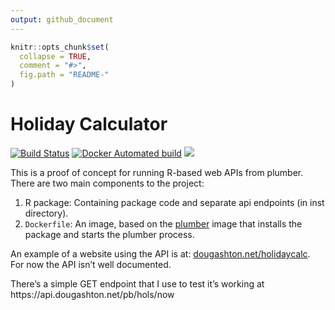 ```yaml
---
output: github_document
---
```


<!-- README.md is generated from README.Rmd. Please edit that file -->

```r
knitr::opts_chunk$set(
  collapse = TRUE,
  comment = "#>",
  fig.path = "README-"
)
```

# Holiday Calculator

[![Build Status](https://travis-ci.org/dougmet/holidaycalc.svg?branch=master)](https://travis-ci.org/dougmet/holidaycalc)
[![Docker Automated build](https://img.shields.io/docker/automated/dougmet/holidaycalc.svg)]()
[![](http://www.r-pkg.org/badges/version/holidaycalc)](http://www.r-pkg.org/pkg/holidaycalc)


This is a proof of concept for running R-based web APIs from plumber. There are two main components to the project:

1. R package: Containing package code and separate api endpoints (in inst directory).
2. `Dockerfile`: An image, based on the [plumber](https://github.com/dougmet/docker-plumber) image that installs the package and starts the plumber process.

An example of a website using the API is at: [dougashton.net/holidaycalc](http://www.dougashton.net/holidaycalc/). For now the API isn't well documented.

There's a simple GET endpoint that I use to test it's working at https://api.dougashton.net/pb/hols/now


